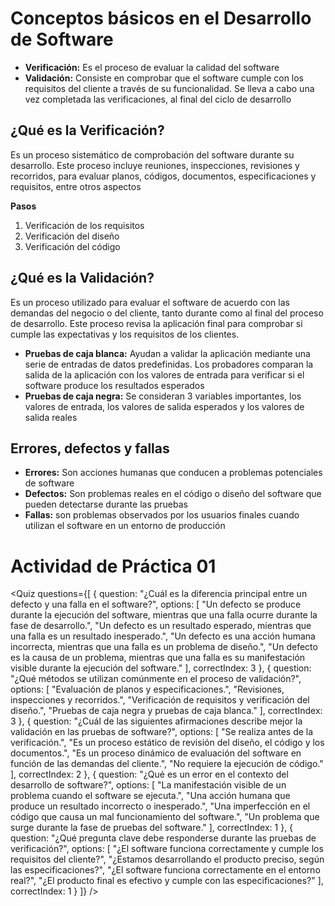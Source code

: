 
# Conceptos básicos en el Desarrollo de Software

- **Verificación:** Es el proceso de evaluar la calidad del software
- **Validación:** Consiste en comprobar que el software cumple con los requisitos del cliente a través de su funcionalidad. Se lleva a cabo una vez completada las verificaciones, al final del ciclo de desarrollo


## ¿Qué es la Verificación?
Es un proceso sistemático de comprobación del software durante su desarrollo. Este proceso incluye reuniones, inspecciones, revisiones y recorridos, para evaluar planos, códigos, documentos, especificaciones y requisitos, entre otros aspectos

**Pasos**

1. Verificación de los requisitos
2. Verificación del diseño
3. Verificación del código

## ¿Qué es la Validación?
Es un proceso utilizado para evaluar el software de acuerdo con las demandas del negocio o del cliente, tanto durante como al final del proceso de desarrollo. Este proceso revisa la aplicación final para comprobar si cumple las expectativas y los requisitos de los clientes.

- **Pruebas de caja blanca:** Ayudan a validar la aplicación mediante una serie de entradas de datos predefinidas. Los probadores comparan la salida de la aplicación con los valores de entrada para verificar si el software produce los resultados esperados
- **Pruebas de caja negra:** Se consideran 3 variables importantes, los valores de entrada, los valores de salida esperados y los valores de salida reales

## Errores, defectos y fallas

- **Errores:** Son acciones humanas que conducen a problemas potenciales de software
- **Defectos:** Son problemas reales en el código o diseño del software que pueden detectarse durante las pruebas
- **Fallas:** son problemas observados por los usuarios finales cuando utilizan el software en un entorno de producción

# Actividad de Práctica 01

<Quiz questions={[
  {
    question: "¿Cuál es la diferencia principal entre un defecto y una falla en el software?",
    options: [
      "Un defecto se produce durante la ejecución del software, mientras que una falla ocurre durante la fase de desarrollo.",
      "Un defecto es un resultado esperado, mientras que una falla es un resultado inesperado.",
      "Un defecto es una acción humana incorrecta, mientras que una falla es un problema de diseño.",
      "Un defecto es la causa de un problema, mientras que una falla es su manifestación visible durante la ejecución del software."
    ],
    correctIndex: 3
  },
  {
    question: "¿Qué métodos se utilizan comúnmente en el proceso de validación?",
    options: [
      "Evaluación de planos y especificaciones.",
      "Revisiones, inspecciones y recorridos.",
      "Verificación de requisitos y verificación del diseño.",
      "Pruebas de caja negra y pruebas de caja blanca."
    ],
    correctIndex: 3
  },
  {
    question: "¿Cuál de las siguientes afirmaciones describe mejor la validación en las pruebas de software?",
    options: [
      "Se realiza antes de la verificación.",
      "Es un proceso estático de revisión del diseño, el código y los documentos.",
      "Es un proceso dinámico de evaluación del software en función de las demandas del cliente.",
      "No requiere la ejecución de código."
    ],
    correctIndex: 2
  },
  {
    question: "¿Qué es un error en el contexto del desarrollo de software?",
    options: [
      "La manifestación visible de un problema cuando el software se ejecuta.",
      "Una acción humana que produce un resultado incorrecto o inesperado.",
      "Una imperfección en el código que causa un mal funcionamiento del software.",
      "Un problema que surge durante la fase de pruebas del software."
    ],
    correctIndex: 1
  },
  {
    question: "¿Qué pregunta clave debe responderse durante las pruebas de verificación?",
    options: [
      "¿El software funciona correctamente y cumple los requisitos del cliente?",
      "¿Estamos desarrollando el producto preciso, según las especificaciones?",
      "¿El software funciona correctamente en el entorno real?",
      "¿El producto final es efectivo y cumple con las especificaciones?"
    ],
    correctIndex: 1
  }
]} />